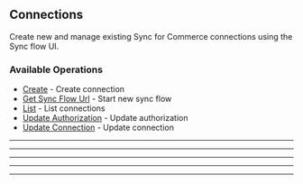 
## Connections
Create new and manage existing Sync for Commerce connections using the Sync flow UI.

### Available Operations

* [Create](//connections/create) - Create connection
* [Get Sync Flow Url](//connections/get_sync_flow_url) - Start new sync flow
* [List](//connections/list) - List connections
* [Update Authorization](//connections/update_authorization) - Update authorization
* [Update Connection](//connections/update_connection) - Update connection

---
<Create />

---
<GetSyncFlowUrl />

---
<List />

---
<UpdateAuthorization />

---
<UpdateConnection />
